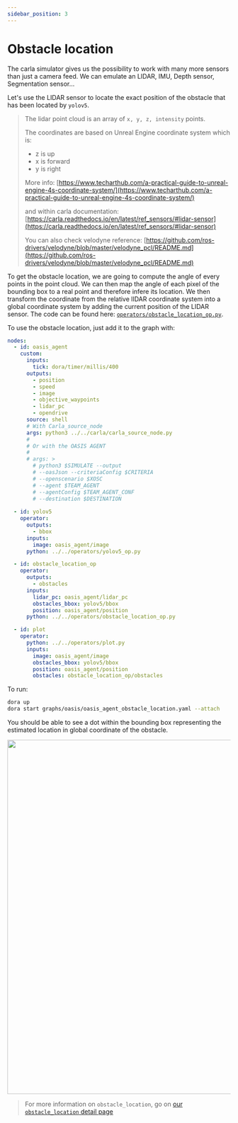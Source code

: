 ```yaml
---
sidebar_position: 3
---
```


# Obstacle location

The carla simulator gives us the possibility to work with many more sensors than just a camera feed. We can emulate an LIDAR, IMU, Depth sensor, Segmentation sensor...

Let's use the LIDAR sensor to locate the exact position of the obstacle that has been located by `yolov5`.

> The lidar point cloud is an array of `x, y, z, intensity` points.
> 
> The coordinates are based on Unreal Engine coordinate system which is: 
> - z is up
> - x is forward
> - y is right
> 
>  More info: [https://www.techarthub.com/a-practical-guide-to-unreal-engine-4s-coordinate-system/](https://www.techarthub.com/a-practical-guide-to-unreal-engine-4s-coordinate-system/)
> 
> and within carla documentation: [https://carla.readthedocs.io/en/latest/ref_sensors/#lidar-sensor](https://carla.readthedocs.io/en/latest/ref_sensors/#lidar-sensor)
> 
> You can also check velodyne reference: [https://github.com/ros-drivers/velodyne/blob/master/velodyne_pcl/README.md](https://github.com/ros-drivers/velodyne/blob/master/velodyne_pcl/README.md)

To get the obstacle location, we are going to compute the angle of every points in the point cloud. We can then map the angle of each pixel of the bounding box to a real point and therefore infere its location. We then transform the coordinate from the relative lIDAR coordinate system into a global coordinate system by adding the current position of the LIDAR sensor. The code can be found here: [`operators/obstacle_location_op.py`](https://github.com/dora-rs/dora-drives/blob/main/operators/obstacle_location_op.py). 

To use the obstacle location, just add it to the graph with:

```yaml
nodes:
  - id: oasis_agent
    custom:
      inputs:
        tick: dora/timer/millis/400
      outputs:
        - position
        - speed
        - image
        - objective_waypoints
        - lidar_pc
        - opendrive
      source: shell
      # With Carla_source_node
      args: python3 ../../carla/carla_source_node.py
      #
      # Or with the OASIS AGENT
      #
      # args: >
        # python3 $SIMULATE --output 
        # --oasJson --criteriaConfig $CRITERIA
        # --openscenario $XOSC
        # --agent $TEAM_AGENT
        # --agentConfig $TEAM_AGENT_CONF
        # --destination $DESTINATION
  
  - id: yolov5
    operator: 
      outputs:
        - bbox
      inputs:
        image: oasis_agent/image
      python: ../../operators/yolov5_op.py

  - id: obstacle_location_op
    operator: 
      outputs:
        - obstacles
      inputs:
        lidar_pc: oasis_agent/lidar_pc
        obstacles_bbox: yolov5/bbox
        position: oasis_agent/position
      python: ../../operators/obstacle_location_op.py

  - id: plot
    operator:
      python: ../../operators/plot.py
      inputs:
        image: oasis_agent/image
        obstacles_bbox: yolov5/bbox
        position: oasis_agent/position
        obstacles: obstacle_location_op/obstacles
```

To run: 

```bash
dora up
dora start graphs/oasis/oasis_agent_obstacle_location.yaml --attach
```

You should be able to see a dot within the bounding box representing the estimated location in global coordinate of the obstacle.


<p align="center">
    <img src="/img/obstacle_location.png" width="800"/>
</p>


> For more information on `obstacle_location`, go on [our `obstacle_location` detail page](/docs/nodes_operators/obstacle_location_op)
